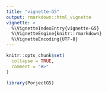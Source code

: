 ```yaml
---
title: "vignette-G5"
output: rmarkdown::html_vignette
vignette: >
  %\VignetteIndexEntry{vignette-G5}
  %\VignetteEngine{knitr::rmarkdown}
  %\VignetteEncoding{UTF-8}
---
```


```r
knitr::opts_chunk$set(
  collapse = TRUE,
  comment = "#>"
)
```

```r
library(PorjectG5)
```
